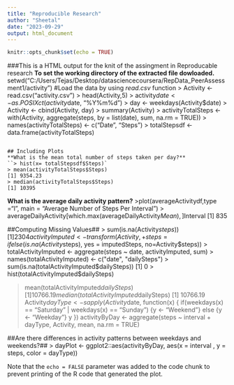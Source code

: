 ```yaml
---
title: "Reproducible Research"
author: "Sheetal"
date: "2023-09-29"
output: html_document
---
```


```r
knitr::opts_chunk$set(echo = TRUE)
```
###This is a HTML output for the knit of the assingment in Reproducable research
**To set the working directory of the extracted file dowloaded.**
 setwd("C:/Users/Tejas/Desktop/datasciencecoursera/RepData_PeerAssessment1/activity")
 #Load the data by using *read.csv* function 
> Activity <- read.csv("activity.csv")
> head(Activity,5)
> activity$date <- as.POSIXct(activity$date, "%Y%m%d")
> day <- weekdays(Activity$date)
> Activity <- cbind(Activity, day)
> summary(Activity)
> activityTotalSteps <- with(Activity, aggregate(steps, by = list(date), sum, na.rm = TRUE))
> names(activityTotalSteps) <- c("Date", "Steps")
> totalStepsdf <- data.frame(activityTotalSteps)
```

## Including Plots
**What is the mean total number of steps taken per day?**
``> hist(x= totalStepsdf$Steps)`
> mean(activityTotalSteps$Steps)
[1] 9354.23
> median(activityTotalSteps$Steps)
[1] 10395
```

**What is the average daily activity pattern?**
 >plot(averageActivitydf,type ="l", main = "Average Number of Steps Per Interval")
 > averageDailyActivity[which.max(averageDailyActivity$Mean), ]$Interval
[1] 835
  
##Computing Missing Values##
> sum(is.na(Activity$steps))
[1] 2304
 activityImputed <- transform(Activity, 
+                              steps = ifelse(is.na(Activity$steps), yes = imputedSteps, no=Activity$steps))
> totalActivityImputed <- aggregate(steps ~ date, activityImputed, sum)
> names(totalActivityImputed) <- c("date", "dailySteps")
> sum(is.na(totalActivityImputed$dailySteps))
[1] 0
> hist(totalActivityImputed$dailySteps)

> mean(totalActivityImputed$dailySteps)
[1] 10766.19
> median(totalActivityImputed$dailySteps)
[1] 10766.19
> Activity$dayType <- sapply(Activity$date, function(x) {
    if(weekdays(x) == "Saturday" | weekdays(x) == "Sunday")
     {y <- "Weekend"}
     else {y <- "Weekday"}
     y
 })
 > activityByDay <-  aggregate(steps ~ interval + dayType, Activity, mean, na.rm = TRUE)


##Are there differences in activity patterns between weekdays and weekends?##
 > dayPlot <-  ggplot2::aes(activityByDay, aes(x = interval , y = steps, color = dayType))
 
Note that the `echo = FALSE` parameter was added to the code chunk to prevent printing of the R code that generated the plot.
